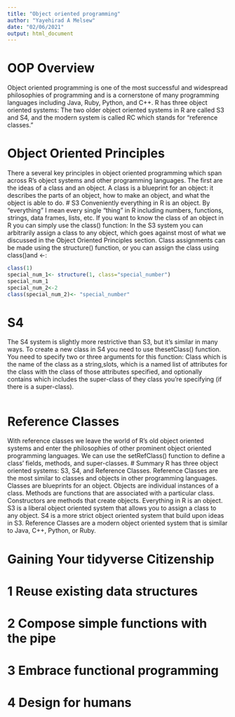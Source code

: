 ```yaml
---
title: "Object oriented programming"
author: "Yayehirad A Melsew"
date: "02/06/2021"
output: html_document
---
```

# OOP Overview
Object oriented programming is one of the most successful and widespread philosophies of programming and is a cornerstone of many programming languages including Java, Ruby, Python, and C++. 
 R has three object oriented systems: The two older object oriented systems in R are called S3 and S4, and the modern system is called RC which stands for “reference classes.” 
 
# Object Oriented Principles
There a several key principles in object oriented programming which span across R’s object systems and other programming languages. The first are the ideas of a class and an object. 
A class is a blueprint for an object: it describes the parts of an object, how to make an object, and what the object is able to do.
# S3
Conveniently everything in R is an object. By “everything” I mean every single “thing” in R including numbers, functions, strings, data frames, lists, etc. If you want to know the class of an object in R you can simply use the class() function:
 In the S3 system you can arbitrarily assign a class to any object, which goes against most of what we discussed in the Object Oriented Principles section. Class assignments can be made using the structure() function, or you can assign the class using class()and <-:
 
```r
class(1)
special_num_1<- structure(1, class="special_number")
special_num_1
special_num_2<-2
class(special_num_2)<- "special_number"


```
# S4
The S4 system is slightly more restrictive than S3, but it’s similar in many ways. To create a new class in S4 you need to use thesetClass() function. You need to specify two or three arguments for this function: Class which is the name of the class as a string,slots, which is a named list of attributes for the class with the class of those attributes specified, and optionally contains which includes the super-class of they class you’re specifying (if there is a super-class). 
```r


```

# Reference Classes
With reference classes we leave the world of R’s old object oriented systems and enter the philosophies of other prominent object oriented programming languages. We can use the setRefClass() function to define a class’ fields, methods, and super-classes. 
# Summary
R has three object oriented systems: S3, S4, and Reference Classes.
Reference Classes are the most similar to classes and objects in other programming languages.
Classes are blueprints for an object.
Objects are individual instances of a class.
Methods are functions that are associated with a particular class.
Constructors are methods that create objects.
Everything in R is an object.
S3 is a liberal object oriented system that allows you to assign a class to any object.
S4 is a more strict object oriented system that build upon ideas in S3.
Reference Classes are a modern object oriented system that is similar to Java, C++, Python, or Ruby.

# Gaining Your tidyverse Citizenship
# 1 Reuse existing data structures
# 2 Compose simple functions with the pipe
# 3 Embrace functional programming
# 4 Design for humans





